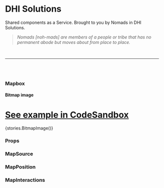 

<Meta title="Mapbox" component={Mapbox} />

# DHI Solutions

Shared components as a Service. Brought to you by Nomads in DHI Solutions.

> _Nomads [noh-mads] are members of a people or tribe that has no permanent abode but moves about from place to place._

<br />

---

<br />
<br />

### Mapbox

#### Bitmap image

# [See example in CodeSandbox](https://codesandbox.io/s/mapbox-bitmap-layer-b3wfr)

<Preview withToolbar>
  <Story name="Bitmap image">{stories.BitmapImage()}</Story>
</Preview>

### Props

<Props of={Mapbox} />

### MapSource

<Props of={MapSource} />

### MapPosition

<Props of={MapPosition} />

### MapInteractions

<Props of={MapInteractions} />
